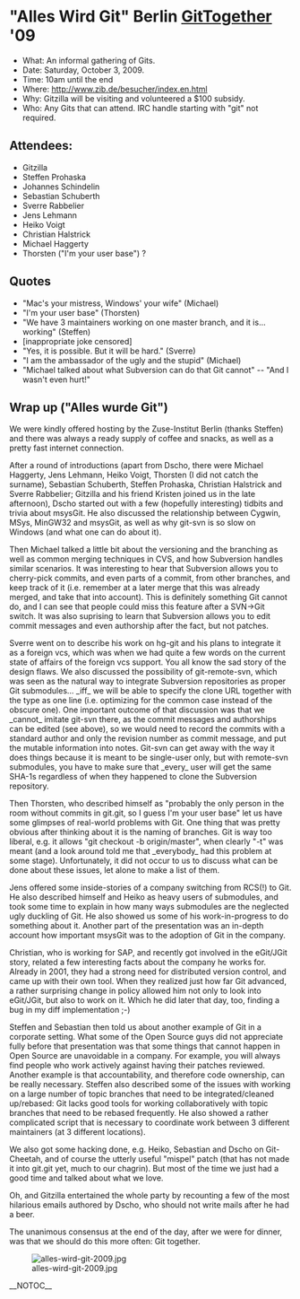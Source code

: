 = "Alles Wird Git" Berlin [[GitTogether]] '09 =
* What: An informal gathering of Gits.
* Date: Saturday, October 3, 2009.
* Time: 10am until the end
* Where: http://www.zib.de/besucher/index.en.html
* Why: Gitzilla will be visiting and volunteered a $100 subsidy.
* Who: Any Gits that can attend. IRC handle starting with "git" not required.

== Attendees: ==

* Gitzilla
* Steffen Prohaska
* Johannes Schindelin
* Sebastian Schuberth
* Sverre Rabbelier
* Jens Lehmann
* Heiko Voigt
* Christian Halstrick
* Michael Haggerty
* Thorsten ("I'm your user base") ?

== Quotes ==

* "Mac's your mistress, Windows' your wife" (Michael)
* "I'm your user base" (Thorsten)
* "We have 3 maintainers working on one master branch, and it is... working" (Steffen)
* [inappropriate joke censored]
* "Yes, it is possible. But it will be hard." (Sverre)
* "I am the ambassador of the ugly and the stupid" (Michael)
* "Michael talked about what Subversion can do that Git cannot" -- "And I wasn't even hurt!"

== Wrap up ("Alles wurde Git") ==

We were kindly offered hosting by the Zuse-Institut Berlin (thanks 
Steffen) and there was always a ready supply of coffee and snacks, as well 
as a pretty fast internet connection.

After a round of introductions (apart from Dscho, there were 
Michael Haggerty, Jens Lehmann, Heiko Voigt, Thorsten (I did not catch the 
surname), Sebastian Schuberth, Steffen Prohaska, Christian Halstrick and 
Sverre Rabbelier; Gitzilla and his friend Kristen joined us in the late 
afternoon), Dscho started out with a few (hopefully interesting) tidbits and 
trivia about msysGit.  He also discussed the relationship between Cygwin, 
MSys, MinGW32 and msysGit, as well as why git-svn is so slow on Windows 
(and what one can do about it).

Then Michael talked a little bit about the versioning and the branching as 
well as common merging techniques in CVS, and how Subversion handles 
similar scenarios.  It was interesting to hear that Subversion allows you to 
cherry-pick commits, and even parts of a commit, from other branches, and 
keep track of it (i.e. remember at a later merge that this was already 
merged, and take that into account).  This is definitely something Git 
cannot do, and I can see that people could miss this feature after a 
SVN->Git switch.  It was also suprising to learn that Subversion allows you 
to edit commit messages and even authorship after the fact, but not 
patches.

Sverre went on to describe his work on hg-git and his plans to integrate 
it as a foreign vcs, which was when we had quite a few words on the 
current state of affairs of the foreign vcs support.  You all know the sad 
story of the design flaws.  We also discussed the possibility of git-remote-svn, which was seen 
as the natural way to integrate Subversion repositories as proper Git 
submodules... _iff_ we will be able to specify the clone URL together with 
the type as one line (i.e. optimizing for the common case instead of the 
obscure one).  One important outcome of that discussion was that we 
_cannot_ imitate git-svn there, as the commit messages and authorships can 
be edited (see above), so we would need to record the commits with a 
standard author and only the revision number as commit message, and put 
the mutable information into notes.  Git-svn can get away with the way it 
does things because it is meant to be single-user only, but with 
remote-svn submodules, you have to make sure that _every_ user will get 
the same SHA-1s regardless of when they happened to clone the Subversion 
repository.

Then Thorsten, who described himself as "probably the only person in the 
room without commits in git.git, so I guess I'm your user base" let us 
have some glimpses of real-world problems with Git.  One thing that was 
pretty obvious after thinking about it is the naming of branches.  Git is 
way too liberal, e.g. it allows "git checkout -b origin/master", when 
clearly "-t" was meant (and a look around told me that _everybody_ had 
this problem at some stage).  Unfortunately, it did not occur to us to 
discuss what can be done about these issues, let alone to make a list of 
them.

Jens offered some inside-stories of a company switching from RCS(!) to 
Git.  He also described himself and Heiko as heavy users of submodules, 
and took some time to explain in how many ways submodules are the 
neglected ugly duckling of Git.  He also showed us some of his 
work-in-progress to do something about it.  Another part of the 
presentation was an in-depth account how important msysGit was to the 
adoption of Git in the company.

Christian, who is working for SAP, and recently got involved in the 
eGit/JGit story, related a few interesting facts about the company he 
works for.  Already in 2001, they had a strong need for distributed 
version control, and came up with their own tool.  When they realized just 
how far Git advanced, a rather surprising change in policy allowed him not 
only to look into eGit/JGit, but also to work on it.  Which he did later 
that day, too, finding a bug in my diff implementation ;-)

Steffen and Sebastian then told us about another example of Git in a 
corporate setting.  What some of the Open Source guys did not appreciate 
fully before that presentation was that some things that cannot happen in 
Open Source are unavoidable in a company.  For example, you will always 
find people who work actively against having their patches reviewed.  
Another example is that accountability, and therefore code ownership, can 
be really necessary.  Steffen also described some of the issues with 
working on a large number of topic branches that need to be 
integrated/cleaned up/rebased:  Git lacks good tools for working 
collaboratively with topic branches that need to be rebased frequently.  
He also showed a rather complicated script that is necessary to coordinate 
work between 3 different maintainers (at 3 different locations).

We also got some hacking done, e.g. Heiko, Sebastian and Dscho on 
Git-Cheetah, and of course the utterly useful "mispel" patch (that has not 
made it into git.git yet, much to our chagrin).  But most of the time we 
just had a good time and talked about what we love.

Oh, and Gitzilla entertained the whole party by recounting a few of the 
most hilarious emails authored by Dscho, who should not write mails
after he had a beer.

The unanimous consensus at the end of the day, after we were for dinner, 
was that we should do this more often: Git together.

[[File:alles-wird-git-2009.jpg]]

__NOTOC__